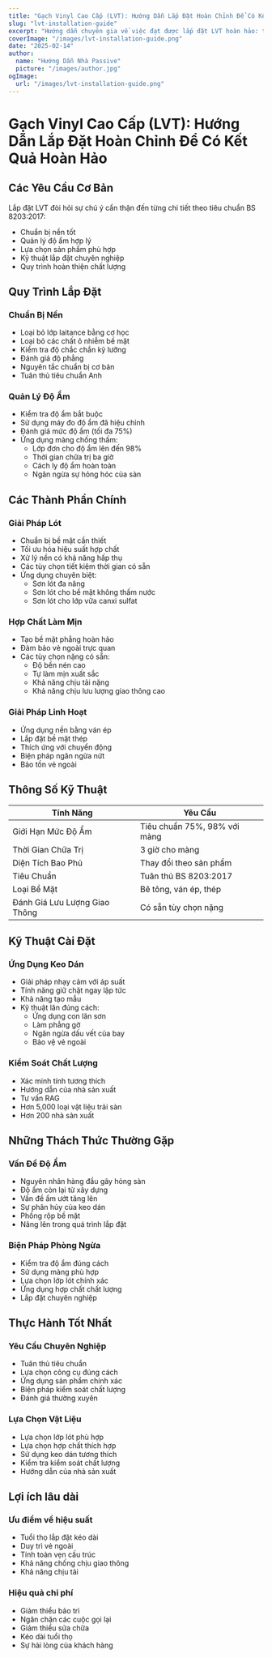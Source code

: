 ```yaml
---
title: "Gạch Vinyl Cao Cấp (LVT): Hướng Dẫn Lắp Đặt Hoàn Chỉnh Để Có Kết Quả Hoàn Hảo"
slug: "lvt-installation-guide"
excerpt: "Hướng dẫn chuyên gia về việc đạt được lắp đặt LVT hoàn hảo: từ chuẩn bị nền đến hoàn thiện cuối cùng, theo tiêu chuẩn BS 8203:2017 để có kết quả bền lâu."
coverImage: "/images/lvt-installation-guide.png"
date: "2025-02-14"
author:
  name: "Hướng Dẫn Nhà Passive"
  picture: "/images/author.jpg"
ogImage:
  url: "/images/lvt-installation-guide.png"
---
```


# Gạch Vinyl Cao Cấp (LVT): Hướng Dẫn Lắp Đặt Hoàn Chỉnh Để Có Kết Quả Hoàn Hảo

## Các Yêu Cầu Cơ Bản

Lắp đặt LVT đòi hỏi sự chú ý cẩn thận đến từng chi tiết theo tiêu chuẩn BS 8203:2017:

- Chuẩn bị nền tốt
- Quản lý độ ẩm hợp lý
- Lựa chọn sản phẩm phù hợp
- Kỹ thuật lắp đặt chuyên nghiệp
- Quy trình hoàn thiện chất lượng

## Quy Trình Lắp Đặt

### Chuẩn Bị Nền
- Loại bỏ lớp laitance bằng cơ học
- Loại bỏ các chất ô nhiễm bề mặt
- Kiểm tra độ chắc chắn kỹ lưỡng
- Đánh giá độ phẳng
- Nguyên tắc chuẩn bị cơ bản
- Tuân thủ tiêu chuẩn Anh

### Quản Lý Độ Ẩm
- Kiểm tra độ ẩm bắt buộc
- Sử dụng máy đo độ ẩm đã hiệu chỉnh
- Đánh giá mức độ ẩm (tối đa 75%)
- Ứng dụng màng chống thấm:
  - Lớp đơn cho độ ẩm lên đến 98%
  - Thời gian chữa trị ba giờ
  - Cách ly độ ẩm hoàn toàn
  - Ngăn ngừa sự hỏng hóc của sàn

## Các Thành Phần Chính

### Giải Pháp Lót
- Chuẩn bị bề mặt cần thiết
- Tối ưu hóa hiệu suất hợp chất
- Xử lý nền có khả năng hấp thụ
- Các tùy chọn tiết kiệm thời gian có sẵn
- Ứng dụng chuyên biệt:
  - Sơn lót đa năng
  - Sơn lót cho bề mặt không thấm nước
  - Sơn lót cho lớp vữa canxi sulfat

### Hợp Chất Làm Mịn
- Tạo bề mặt phẳng hoàn hảo
- Đảm bảo vẻ ngoài trực quan
- Các tùy chọn nặng có sẵn:
  - Độ bền nén cao
  - Tự làm mịn xuất sắc
  - Khả năng chịu tải nặng
  - Khả năng chịu lưu lượng giao thông cao

### Giải Pháp Linh Hoạt
- Ứng dụng nền bằng ván ép
- Lắp đặt bề mặt thép
- Thích ứng với chuyển động
- Biện pháp ngăn ngừa nứt
- Bảo tồn vẻ ngoài

## Thông Số Kỹ Thuật

| Tính Năng | Yêu Cầu |
|-----------|---------|
| Giới Hạn Mức Độ Ẩm | Tiêu chuẩn 75%, 98% với màng |
| Thời Gian Chữa Trị | 3 giờ cho màng |
| Diện Tích Bao Phủ | Thay đổi theo sản phẩm |
| Tiêu Chuẩn | Tuân thủ BS 8203:2017 |
| Loại Bề Mặt | Bê tông, ván ép, thép |
| Đánh Giá Lưu Lượng Giao Thông | Có sẵn tùy chọn nặng |

## Kỹ Thuật Cài Đặt

### Ứng Dụng Keo Dán
- Giải pháp nhạy cảm với áp suất
- Tính năng giữ chặt ngay lập tức
- Khả năng tạo mẫu
- Kỹ thuật lăn đúng cách:
  - Ứng dụng con lăn sơn
  - Làm phẳng gờ
  - Ngăn ngừa dấu vết của bay
  - Bảo vệ vẻ ngoài

### Kiểm Soát Chất Lượng
- Xác minh tính tương thích
- Hướng dẫn của nhà sản xuất
- Tư vấn RAG
- Hơn 5,000 loại vật liệu trải sàn
- Hơn 200 nhà sản xuất

## Những Thách Thức Thường Gặp

### Vấn Đề Độ Ẩm
- Nguyên nhân hàng đầu gây hỏng sàn
- Độ ẩm còn lại từ xây dựng
- Vấn đề ẩm ướt tăng lên
- Sự phân hủy của keo dán
- Phồng rộp bề mặt
- Nâng lên trong quá trình lắp đặt

### Biện Pháp Phòng Ngừa
- Kiểm tra độ ẩm đúng cách
- Sử dụng màng phù hợp
- Lựa chọn lớp lót chính xác
- Ứng dụng hợp chất chất lượng
- Lắp đặt chuyên nghiệp

## Thực Hành Tốt Nhất

### Yêu Cầu Chuyên Nghiệp
- Tuân thủ tiêu chuẩn
- Lựa chọn công cụ đúng cách
- Ứng dụng sản phẩm chính xác
- Biện pháp kiểm soát chất lượng
- Đánh giá thường xuyên

### Lựa Chọn Vật Liệu
- Lựa chọn lớp lót phù hợp
- Lựa chọn hợp chất thích hợp
- Sử dụng keo dán tương thích
- Kiểm tra kiểm soát chất lượng
- Hướng dẫn của nhà sản xuất

## Lợi ích lâu dài

### Ưu điểm về hiệu suất
- Tuổi thọ lắp đặt kéo dài
- Duy trì vẻ ngoài
- Tính toàn vẹn cấu trúc
- Khả năng chống chịu giao thông
- Khả năng chịu tải

### Hiệu quả chi phí
- Giảm thiểu bảo trì
- Ngăn chặn các cuộc gọi lại
- Giảm thiểu sửa chữa
- Kéo dài tuổi thọ
- Sự hài lòng của khách hàng